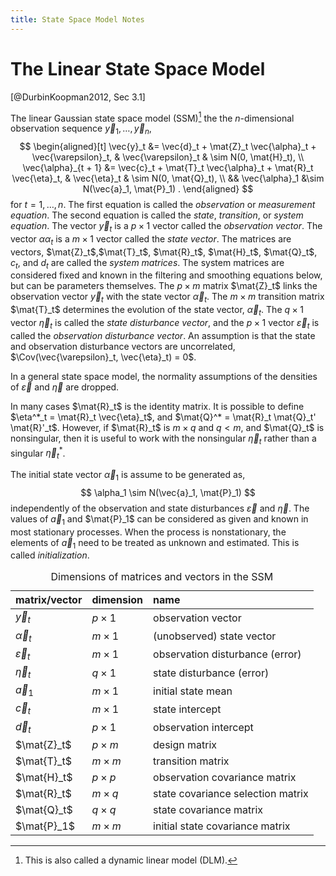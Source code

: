 ```yaml
---
title: State Space Model Notes
---
```


# The Linear State Space Model

[@DurbinKoopman2012, Sec 3.1]

The linear Gaussian state space model (SSM)[^dlm] the the $n$-dimensional observation sequence $\vec{y}_1, \dots, \vec{y}_n$,
$$
\begin{aligned}[t]
\vec{y}_t &= \vec{d}_t + \mat{Z}_t \vec{\alpha}_t + \vec{\varepsilon}_t,  &
\vec{\varepsilon}_t & \sim N(0, \mat{H}_t), \\
\vec{\alpha}_{t + 1} &= \vec{c}_t + \mat{T}_t \vec{\alpha}_t + \mat{R}_t \vec{\eta}_t,  &
\vec{\eta}_t & \sim N(0, \mat{Q}_t), \\
&& \vec{\alpha}_1 &\sim N(\vec{a}_1, \mat{P}_1) .
\end{aligned}
$$
for $t = 1, \dots, n$.
The first equation is called the *observation* or *measurement equation*.
The second equation is called the *state*, *transition*, or *system equation*.
The vector $\vec{y}_t$ is a $p \times 1$ vector called the *observation vector*.
The vector $\alpha{\alpha}_t$ is a $m \times 1$ vector called the *state vector*.
The matrices are vectors, $\mat{Z}_t$,$\mat{T}_t$, $\mat{R}_t$, $\mat{H}_t$, $\mat{Q}_t$, $c_t$, and $d_t$ are called the *system matrices*.
The system matrices are considered fixed and known in the filtering and smoothing equations below, but can be parameters themselves.
The $p \times m$ matrix $\mat{Z}_t$ links the observation vector $\vec{y}_t$ with the state vector $\vec{\alpha}_t$.
The $m \times m$ transition matrix $\mat{T}_t$ determines the evolution of the state vector, $\vec{\alpha}_t$.
The $q \times 1$ vector $\vec{\eta}_t$ is called the *state disturbance vector*,
and the $p \times 1$ vector $\vec{\varepsilon}_t$ is called the *observation disturbance vector*.
An assumption is that the state and observation disturbance vectors are uncorrelated, $\Cov(\vec{\varepsilon}_t, \vec{\eta}_t) = 0$.

In a general state space model, the normality assumptions of the densities of $\vec{\varepsilon}$
and $\vec{\eta}$ are dropped.

In many cases $\mat{R}_t$ is the identity matrix.
It is possible to define $\eta^*_t = \mat{R}_t \vec{\eta}_t$, and $\mat{Q}^* = \mat{R}_t \mat{Q}_t' \mat{R}'_t$.
However, if $\mat{R}_t$ is $m \times q$ and $q < m$, and $\mat{Q}_t$ is nonsingular, then it is useful to work with the nonsingular $\vec{\eta}_t$ rather than a singular $\vec{\eta}_t^*$.

The initial state vector $\vec{\alpha}_1$ is assume to be generated as,
$$
\alpha_1 \sim N(\vec{a}_1, \mat{P}_1)
$$
independently of the observation and state disturbances $\vec{\varepsilon}$ and $\vec{\eta}$.
The values of $\vec{a}_1$ and $\mat{P}_1$ can be considered as given and known in most stationary processes.
When the process is nonstationary, the elements of $\vec{a}_1$ need to be treated as unknown and estimated.
This is called *initialization*.

[^dlm]: This is also called a dynamic linear model (DLM).

matrix/vector         dimension      name
--------------------- -------------- ----------------------------------
$\vec{y}_t$           $p \times 1$   observation vector
$\vec{\alpha}_t$      $m \times 1$   (unobserved) state vector
$\vec{\varepsilon}_t$ $m \times 1$   observation disturbance (error)
$\vec{\eta}_t$        $q \times 1$   state disturbance (error)
$\vec{a}_1$           $m \times 1$   initial state mean
$\vec{c}_t$           $m \times 1$   state intercept
$\vec{d}_t$           $p \times 1$   observation intercept
$\mat{Z}_t$           $p \times m$   design matrix
$\mat{T}_t$           $m \times m$   transition matrix
$\mat{H}_t$           $p \times p$   observation covariance matrix
$\mat{R}_t$           $m \times q$   state covariance selection matrix
$\mat{Q}_t$           $q \times q$   state covariance matrix
$\mat{P}_1$           $m \times m$   initial state covariance matrix
--------------------- -------------- ----------------------------------

Table: Dimensions of matrices and vectors in the SSM
